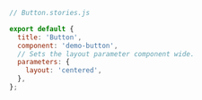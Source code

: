 ```js
// Button.stories.js

export default {
  title: 'Button',
  component: 'demo-button',
  // Sets the layout parameter component wide.
  parameters: {
    layout: 'centered',
  },
};
```
